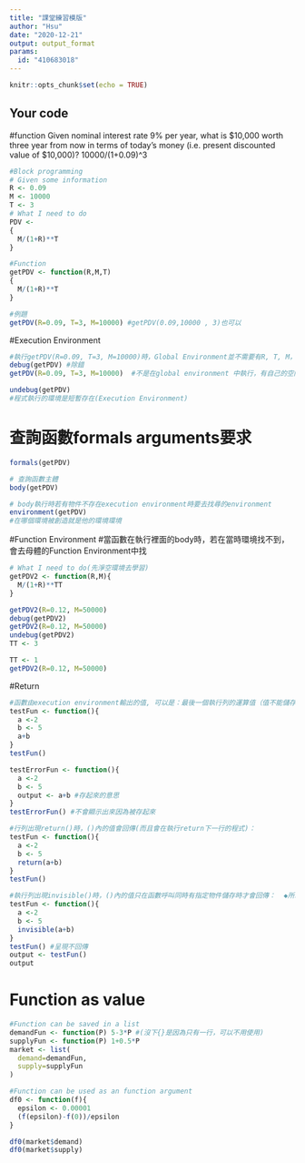 ---
title: "課堂練習模版"
author: "Hsu"
date: "2020-12-21"
output: output_format
params:
  id: "410683018"
---

```{r setup, include=FALSE}
knitr::opts_chunk$set(echo = TRUE)
```

## Your code

#function
Given nominal interest rate 9% per year, what is $10,000 worth three year from now in terms of today’s money (i.e. present discounted value of $10,000)?
10000/(1+0.09)^3
```{r}
#Block programming
# Given some information
R <- 0.09
M <- 10000
T <- 3
# What I need to do
PDV <- 
{
  M/(1+R)**T
}
```

```{r}
#Function
getPDV <- function(R,M,T) 
{
  M/(1+R)**T
}
```
```{r}
#例題
getPDV(R=0.09, T=3, M=10000) #getPDV(0.09,10000 , 3)也可以
```
#Execution Environment
```{r}
#執行getPDV(R=0.09, T=3, M=10000)時，Global Environment並不需要有R, T, M，執行完函數呼叫後也不會在Global environment產生R, T, #M物件，那是因為它會有另外的執行環境（executive environment）在記錄這些物件及{…}計算過程中的任何新生物件。
debug(getPDV) #除錯
getPDV(R=0.09, T=3, M=10000)  #不是在global environment 中執行，有自己的空間

undebug(getPDV)
#程式執行的環境是短暫存在(Execution Environment)
```

# 查詢函數formals arguments要求
```{r}
formals(getPDV)
```
```{r}
# 查詢函數主體
body(getPDV)
```
```{r}
# body執行時若有物件不存在execution environment時要去找尋的environment
environment(getPDV)
#在哪個環境被創造就是他的環境環境
```
#Function Environment
#當函數在執行裡面的body時，若在當時環境找不到，會去母體的Function Environment中找
```{r}
# What I need to do(先淨空環境去學習)
getPDV2 <- function(R,M){
  M/(1+R)**TT
}
```
```{r}
getPDV2(R=0.12, M=50000)
debug(getPDV2)
getPDV2(R=0.12, M=50000)
undebug(getPDV2)
TT <- 3
```
```{r}
TT <- 1
getPDV2(R=0.12, M=50000)
```
#Return
```{r}
#函數由execution environment輸出的值, 可以是：最後一個執行列的運算值（值不能儲存在任何物件）：
testFun <- function(){
  a <-2
  b <- 5
  a+b
}
testFun()
```
```{r}
testErrorFun <- function(){
  a <-2
  b <- 5
  output <- a+b #存起來的意思
}
testErrorFun() #不會顯示出來因為被存起來
```

```{r}
#行列出現return()時，()內的值會回傳(而且會在執行return下一行的程式)：
testFun <- function(){
  a <-2
  b <- 5
  return(a+b)
}
testFun()
```
```{r}
#執行列出現invisible()時，()內的值只在函數呼叫同時有指定物件儲存時才會回傳：  ◆所以用return比較多
testFun <- function(){
  a <-2
  b <- 5
  invisible(a+b)
}
testFun() #呈現不回傳
output <- testFun()
output
```
# Function as value
```{r}
#Function can be saved in a list
demandFun <- function(P) 5-3*P #(沒下{}是因為只有一行，可以不用使用)
supplyFun <- function(P) 1+0.5*P
market <- list(
  demand=demandFun,
  supply=supplyFun
)
```

```{r}
#Function can be used as an function argument
df0 <- function(f){
  epsilon <- 0.00001
  (f(epsilon)-f(0))/epsilon
}

df0(market$demand)
df0(market$supply)
```

